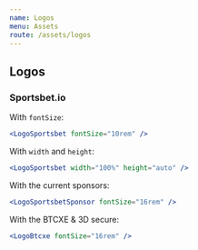 ```yaml
---
name: Logos
menu: Assets
route: /assets/logos
---
```


## Logos

### Sportsbet.io

With `fontSize`:

```jsx react-live
<LogoSportsbet fontSize="10rem" />
```

With `width` and `height`:

```jsx react-live
<LogoSportsbet width="100%" height="auto" />
```

With the current sponsors:

```jsx react-live
<LogoSportsbetSponsor fontSize="16rem" />
```

With the BTCXE & 3D secure:

```jsx react-live
<LogoBtcxe fontSize="16rem" />
```
